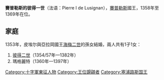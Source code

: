 {{Unreferenced|time=2020-09-28T15:17:56+00:00}}
{{Infobox royalty
| name        = 彼得一世
| image       = Assassinat Pierre de Lusignan, roi de Chypre.jpg
| succession  = 賽普勒斯國王
| reign       = 1358年11月24日 — 1369年1月17日
| predecessor = [[于格四世|于格四世]]
| successor   = [[彼得二世_(賽普勒斯)|彼得二世]]
| birth_date  = 1328年10月9日
| birth_place = [[尼古西亞|尼古西亞]]
| death_date  = {{death date and age|1369|1|17|1328|10|9|df=yes}}
| death_place = 尼古西亞
| house       = [[呂西尼昂王朝|呂西尼昂王朝]]
| father      = [[于格四世|于格四世]]
| mother      = [[伊貝林的愛麗絲|伊貝林的愛麗絲]]（Alice d' Ibelin）
}}
'''賽普勒斯的彼得一世'''（法语：Pierre I de Lusignan{{bd|1328年|10月9日|1369年|1月17日}}），[[賽普勒斯王國|賽普勒斯]]國王，1358年至1369年在位。

== 家庭 ==
1353年，皮埃尔與亞拉岡國王[[海梅二世_(亞拉岡)|海梅二世]]的孫女{{le|亞拉岡的萊昂諾爾 (1333-1416)|Eleanor of Aragon, Queen of Cyprus|萊昂諾爾}}結婚，兩人共有1子1女：
# [[彼得二世_(賽普勒斯)|彼得二世]]（1354/57年—1382年）
# 瑪格麗特（1360年—1397年）

{{賽普勒斯君主}}
[[Category:十字軍東征人物|Category:十字軍東征人物]]
[[Category:王位覬覦者|Category:王位覬覦者]]
[[Category:塞浦路斯国王|Category:塞浦路斯国王]]